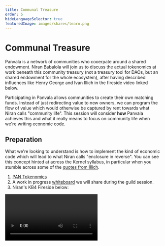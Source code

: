 ```yaml
---
title: Communal Treasure
order: 5
hideLanguageSelector: true
featuredImage: images/shares/learn.png
---
```


# Communal Treasure

Panvala is a network of communities who cooerpate around a shared endowment. Niran Babalola will join us to discuss the actual tokenomics at work beneath this community treasury (not a treasury tool for DAOs, but an shared endowment for the whole ecosystem), after having described influences like Henry George and Ivan Illich in the fireside video linked below.

Participating in Panvala allows communities to create their own matching funds. Instead of just redirecting value to new owners, we can program the flow of value which would otherwise be captured by rent towards what Niran calls "community life". This session will consider **how** Panvala achieves this and what it really means to focus on community life when we're writing economic code.

## Preparation

What we're looking to understand is how to implement the kind of economic code which will lead to what Niran calls "enclosure in reverse". You can see this concept hinted at across the Kernel syllabus, in particular when you stumble across some of the [quotes from Illich](/learn/module-4/#this-week).

1. [PAN Tokenomics](https://handbook.panvala.com/the-pan-token/pan-token-economics)
2. A work in progress [whiteboard](https://www.figma.com/file/jcDdhpc0sJvJkPPvLjqS6e/TSG%3A-Panvala) we will share during the guild session.
3. Niran's KB4 Fireside below:

<Video src="https://www.youtube-nocookie.com/embed/uN4g0Sr3jhs?start=697" />

## Recording